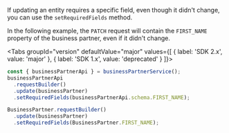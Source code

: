 
If updating an entity requires a specific field, even though it didn't change, you can use the `setRequiredFields` method.

In the following example, the `PATCH` request will contain the `FIRST_NAME` property of the business partner, even if it didn't change.

<Tabs groupId="version" defaultValue="major" values={[ { label: 'SDK 2.x', value: 'major' }, { label: 'SDK 1.x', value: 'deprecated' } ]}>
<TabItem value="major">

```ts
const { businessPartnerApi } = businessPartnerService();
businessPartnerApi
  .requestBuilder()
  .update(businessPartner)
  .setRequiredFields(businessPartnerApi.schema.FIRST_NAME);
```

</TabItem>
<TabItem value="deprecated">

```ts
BusinessPartner.requestBuilder()
  .update(businessPartner)
  .setRequiredFields(BusinessPartner.FIRST_NAME);
```

</TabItem>
</Tabs>
